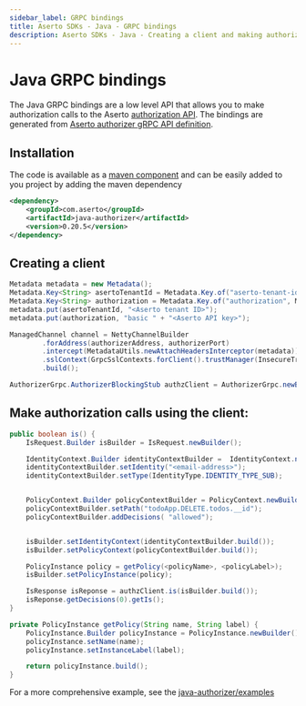 ```yaml
---
sidebar_label: GRPC bindings
title: Aserto SDKs - Java - GRPC bindings
description: Aserto SDKs - Java - Creating a client and making authorization calls
---
```


# Java GRPC bindings

The Java GRPC bindings are a low level API that allows you to make authorization calls to the Aserto  [authorization API](/docs/authorizer-guide/authz).
The bindings are generated from [Aserto authorizer gRPC API definition](https://buf.build/aserto-dev/authorizer).

## Installation

The code is available as a [maven component](https://central.sonatype.com/artifact/com.aserto/java-authorizer)
and can be easily added to you project by adding the maven dependency

```xml
<dependency>
    <groupId>com.aserto</groupId>
    <artifactId>java-authorizer</artifactId>
    <version>0.20.5</version>
</dependency>
```

## Creating a client

```java
Metadata metadata = new Metadata();
Metadata.Key<String> asertoTenantId = Metadata.Key.of("aserto-tenant-id", Metadata.ASCII_STRING_MARSHALLER);
Metadata.Key<String> authorization = Metadata.Key.of("authorization", Metadata.ASCII_STRING_MARSHALLER);
metadata.put(asertoTenantId, "<Aserto tenant ID>");
metadata.put(authorization, "basic " + "<Aserto API key>");

ManagedChannel channel = NettyChannelBuilder
        .forAddress(authorizerAddress, authorizerPort)
        .intercept(MetadataUtils.newAttachHeadersInterceptor(metadata))
        .sslContext(GrpcSslContexts.forClient().trustManager(InsecureTrustManagerFactory.INSTANCE).build())
        .build();

AuthorizerGrpc.AuthorizerBlockingStub authzClient = AuthorizerGrpc.newBlockingStub(channel);
```

## Make authorization calls using the client:

```java
public boolean is() {
    IsRequest.Builder isBuilder = IsRequest.newBuilder();

    IdentityContext.Builder identityContextBuilder =  IdentityContext.newBuilder();
    identityContextBuilder.setIdentity("<email-address>");
    identityContextBuilder.setType(IdentityType.IDENTITY_TYPE_SUB);


    PolicyContext.Builder policyContextBuilder = PolicyContext.newBuilder();
    policyContextBuilder.setPath("todoApp.DELETE.todos.__id");
    policyContextBuilder.addDecisions( "allowed");


    isBuilder.setIdentityContext(identityContextBuilder.build());
    isBuilder.setPolicyContext(policyContextBuilder.build());

    PolicyInstance policy = getPolicy(<policyName>, <policyLabel>);
    isBuilder.setPolicyInstance(policy);

    IsResponse isReponse = authzClient.is(isBuilder.build());
    isReponse.getDecisions(0).getIs();
}

private PolicyInstance getPolicy(String name, String label) {
    PolicyInstance.Builder policyInstance = PolicyInstance.newBuilder();
    policyInstance.setName(name);
    policyInstance.setInstanceLabel(label);

    return policyInstance.build();
}
```

For a more comprehensive example, see the [java-authorizer/examples](https://github.com/aserto-dev/java-authorizer/tree/main/examples)